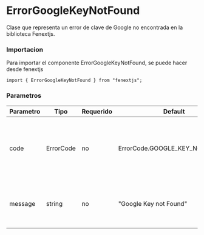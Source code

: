 # ErrorGoogleKeyNotFound

Clase que representa un error de clave de Google no encontrada en la biblioteca Fenextjs.

### Importacion

Para importar el componente ErrorGoogleKeyNotFound, se puede hacer desde fenextjs

```tsx copy
import { ErrorGoogleKeyNotFound } from "fenextjs";
```

### Parametros

| Parametro | Tipo | Requerido | Default | Descripcion |
| --------- | ---- | --------- | ------- | ----------- |
| code | ErrorCode | no | ErrorCode.GOOGLE_KEY_NOT_FOUND | Código de error específico que indica que la clave de Google no se encuentra. |
| message | string | no | "Google Key not Found" | Mensaje de error que describe la ausencia de la clave de Google. |
